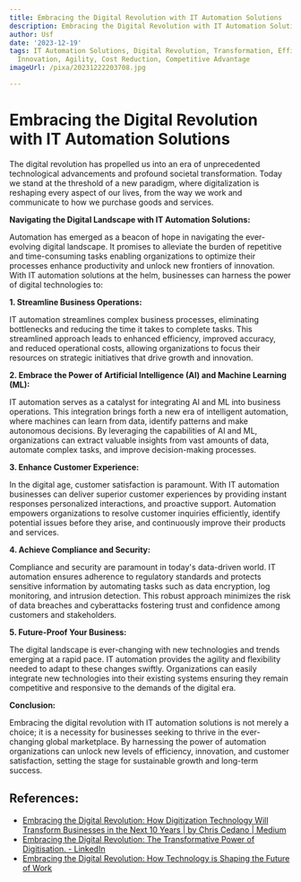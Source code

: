 ```yaml
---
title: Embracing the Digital Revolution with IT Automation Solutions
description: Embracing the Digital Revolution with IT Automation Solutions
author: Usf
date: '2023-12-19'
tags: IT Automation Solutions, Digital Revolution, Transformation, Efficiency, Productivity,
  Innovation, Agility, Cost Reduction, Competitive Advantage
imageUrl: /pixa/20231222203708.jpg

---
```

# Embracing the Digital Revolution with  IT Automation Solutions

The digital revolution has  propelled us  into an era of unprecedented technological advancements and  profound societal transformation. Today we stand at the threshold of a new paradigm, where digitalization is reshaping every aspect of our lives, from the way we work  and communicate to how we purchase goods  and services.

**Navigating the Digital Landscape with IT Automation Solutions:**

Automation has emerged as a beacon of hope in navigating the ever-evolving digital  landscape. It promises to alleviate the  burden of repetitive and time-consuming tasks enabling organizations to optimize their processes enhance productivity and unlock new frontiers of innovation. With IT  automation solutions at the helm, businesses can harness the power of digital technologies to:

**1. Streamline Business Operations:**

IT automation streamlines complex business processes, eliminating bottlenecks and reducing the time it takes to complete tasks.  This streamlined approach leads to  enhanced efficiency, improved accuracy, and reduced operational costs, allowing organizations to focus their resources on strategic initiatives that drive growth and innovation.

**2. Embrace  the Power of Artificial Intelligence (AI) and Machine Learning (ML):**

IT automation serves as a catalyst for integrating AI  and ML into business operations. This integration brings forth a new era of intelligent automation, where machines can learn  from data, identify patterns and make autonomous decisions. By leveraging the capabilities of  AI and ML,  organizations can extract valuable insights from  vast amounts  of data, automate complex tasks, and  improve decision-making processes.

**3. Enhance  Customer Experience:**

In the digital age, customer satisfaction is paramount. With IT  automation businesses can deliver superior customer experiences by providing instant responses personalized interactions, and proactive support. Automation  empowers  organizations to resolve customer inquiries efficiently,  identify potential issues before they arise, and continuously improve their products  and services.

**4. Achieve Compliance and  Security:**

Compliance  and security are paramount in today's data-driven world. IT automation ensures adherence to regulatory standards and protects sensitive  information by automating tasks such as  data encryption, log monitoring, and intrusion detection.  This robust approach minimizes the risk of data breaches and  cyberattacks  fostering  trust and  confidence among customers and stakeholders.

**5. Future-Proof Your Business:**

The  digital landscape is ever-changing with new technologies and trends emerging at a rapid pace. IT automation  provides the agility and flexibility needed to adapt to these changes swiftly. Organizations can easily integrate  new technologies into their  existing systems ensuring they remain competitive and responsive to the demands of the digital  era.

**Conclusion:**

Embracing the digital revolution with IT automation solutions is not merely a  choice;  it is a necessity for businesses  seeking to thrive in the ever-changing global marketplace. By harnessing the power of automation organizations can unlock new levels of efficiency, innovation, and customer  satisfaction, setting the stage  for sustainable growth and long-term success.

## References:
- [Embracing the Digital Revolution: How Digitization Technology Will Transform Businesses in the Next 10 Years | by Chris Cedano | Medium](https://medium.com/@mediatoolx/embracing-the-digital-revolution-how-digitization-technology-will-transform-businesses-in-the-next-113d20c2fba7)
- [Embracing the Digital Revolution: The Transformative Power of Digitisation. - LinkedIn](https://www.linkedin.com/pulse/embracing-digital-revolution-transformative-power-eli-amevegbe-aiwcf)
- [Embracing the Digital Revolution: How Technology is Shaping the Future of Work](https://www.chuwaters.net/latest/embracing-the-digital-revolution-how-technology-is-shaping-the-future-of-work)
